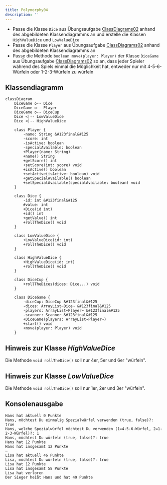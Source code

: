 ```yaml
---
title: Polymorphy04
description: ''
---
```



- Passe die Klasse `Dice` aus Übungsaufgabe
  [ClassDiagrams02](../class-diagrams/class-diagrams02) anhand des abgebildeten
  Klassendiagramms an und erstelle die Klassen `HighValueDice` und
  `LowValueDice`
- Passe die Klasse `Player` aus Übungsaufgabe
  [ClassDiagrams02](../class-diagrams/class-diagrams02) anhand des abgebildeten
  Klassendiagramms an
- Passe die Methode `boolean move(player: Player)` der Klasse `DiceGame` aus
  Übungsaufgabe [ClassDiagrams02](../class-diagrams/class-diagrams02) so an,
  dass jeder Spieler während des Spiels einmal die Möglichkeit hat, entweder nur
  mit 4-5-6-Würfeln oder 1-2-3-Würfeln zu würfeln

## Klassendiagramm

```mermaid
classDiagram
    DiceGame o-- Dice
    DiceGame o-- Player
    DiceGame o-- DiceCup
    Dice <|-- LowValueDice
    Dice <|-- HighValueDice

    class Player {
        -name: String &#123final&#125
        -score: int
        -isActive: boolean
        -specialAvailable: boolean
        +Player(name: String)
        +name() String
        +getScore() int
        +setScore(int: score) void
        +isActive() boolean
        +setActive(isActive: boolean) void
        +getSpecialAvailable() boolean
        +setSpecialAvailable(specialAvailable: boolean) void
    }

    class Dice {
        -id: int &#123final&#125
        #value: int
        +Dice(id int)
        +id() int
        +getValue() int
        +rollTheDice() void
    }

    class LowValueDice {
        +LowValueDice(id: int)
        +rollTheDice() void
    }

    class HighValueDice {
        +HighValueDice(id: int)
        +rollTheDice() void
    }

    class DiceCup {
        +rollTheDices(dices: Dice...) void
    }

    class DiceGame {
        -diceCup: DiceCup &#123final&#125
        -dices: ArrayList~Dice~ &#123final&#125
        -players: ArrayList~Player~ &#123final&#125
        -scanner: Scanner &#123final&#125
        +DiceGame(players: ArrayList~Player~)
        +start() void
        +move(player: Player) void
    }
```

## Hinweis zur Klasse _HighValueDice_

Die Methode `void rollTheDice()` soll nur 4er, 5er und 6er "würfeln".

## Hinweis zur Klasse _LowValueDice_

Die Methode `void rollTheDice()` soll nur 1er, 2er und 3er "würfeln".

## Konsolenausgabe

```console
Hans hat aktuell 0 Punkte
Hans, möchtest Du einmalig Spezialwürfel verwenden (true, false)?: true
Hans, welche Spezialwürfel möchtest Du verwenden (1=4-5-6-Würfel, 2=1-2-3-Würfel)?: 1
Hans, möchtest Du würfeln (true, false)?: true
Hans hat 12 Punkte
Hans hat insgesamt 12 Punkte
…
Lisa hat aktuell 46 Punkte
Lisa, möchtest Du würfeln (true, false)?: true
Lisa hat 12 Punkte
Lisa hat insgesamt 58 Punkte
Lisa hat verloren
Der Sieger heißt Hans und hat 49 Punkte
```

<Exercise pullRequest="44" branchSuffix="polymorphy/04" />
